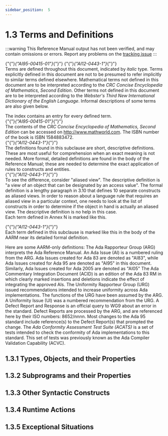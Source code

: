 ---
sidebar_position:  5
---

# 1.3 Terms and Definitions

:::warning
This Reference Manual output has not been verified,
and may contain omissions or errors.
Report any problems on the [tracking issue](https://github.com/ada-lang-io/ada-lang-io/issues/20)
:::


<p>{"{"}<em>{"AI95-00415-01"}</em>{"}"} {"{"}<em>{"AI12-0443-1"}</em>{"}"} <br />Terms are defined throughout this document, indicated by <em>italic</em> type. Terms explicitly defined in this document are not to be presumed to refer implicitly to similar terms defined elsewhere. Mathematical terms not defined in this document are to be interpreted according to the <em>CRC Concise Encyclopedia of Mathematics, Second Edition</em>. Other terms not defined in this document are to be interpreted according to the <em>Webster's Third New International Dictionary of the English Language</em>. Informal descriptions of some terms are also given below. <br /></p>

<Admonition type="aarm" aarm="discussion" title="Discussion: ">
<strong></strong>The index contains an entry for every defined term.<br /></Admonition>

<Admonition type="aarm" aarm="note" title="Note: ">
{"{"}<em>{"AI95-00415-01"}</em>{"}"} <br />The contents of the <em>CRC Concise Encyclopedia of Mathematics, Second Edition</em> can be accessed on <a href="http://www.mathworld.com">http://www.mathworld.com</a>. The ISBN number of the book is ISBN 1584883472.<br /></Admonition>

<Admonition type="aarm" aarm="note" title="Note: ">
{"{"}<em>{"AI12-0443-1"}</em>{"}"} <br />The definitions found in this subclause are short, descriptive definitions. These are most useful for comprehension when an exact meaning is not needed. More formal, detailed definitions are found in the body of the Reference Manual; these are needed to determine the exact application of rules to constructs and entities.<br /></Admonition>

<Admonition type="aarm" aarm="note" title="Note: ">
{"{"}<em>{"AI12-0443-1"}</em>{"}"} <br />To see the difference, consider "aliased view". The descriptive definition is "a view of an object that can be designated by an access value". The formal definition is a lengthy paragraph in 3.10 that defines 10 separate constructs as aliased views. In order to reason about a language rule that requires an aliased view in a particular context, one needs to look at the list of constructs in order to determine if the object in hand is actually an aliased view. The descriptive definition is no help in this case. <br /></Admonition>

<Admonition type="aarm" aarm="glossary-entry" title="Glossary entry: ">
<strong></strong>Each term defined in Annex N is marked like this. <br /></Admonition>

<p>{"{"}<em>{"AI12-0443-1"}</em>{"}"} <br />Each term defined in this subclause is marked like this in the body of the AARM near its detailed formal definition. <br /></p>

<Admonition type="aarm" aarm="discussion" title="Discussion: ">
<strong></strong>Here are some AARM-only definitions: The Ada Rapporteur Group (ARG) interprets the Ada Reference Manual. An Ada Issue (AI) is a numbered ruling from the ARG. Ada Issues created for Ada 83 are denoted as "AI83", while Ada Issues created for Ada 95 are denoted as "AI95" in this document. Similarly, Ada Issues created for Ada 2005 are denoted as "AI05" The Ada Commentary Integration Document (ACID) is an edition of the Ada 83 RM in which clearly marked insertions and deletions indicate the effect of integrating the approved AIs. The Uniformity Rapporteur Group (URG) issued recommendations intended to increase uniformity across Ada implementations. The functions of the URG have been assumed by the ARG. A Uniformity Issue (UI) was a numbered recommendation from the URG. A Defect Report and Response is an official query to WG9 about an error in the standard. Defect Reports are processed by the ARG, and are referenced here by their ISO numbers: 8652/nnnn. Most changes to the Ada 95 standard include reference(s) to the Defect Report(s) that prompted the change. The <em>Ada Conformity Assessment Test Suite (ACATS)</em> is a set of tests intended to check the conformity of Ada implementations to this standard. This set of tests was previously known as the Ada Compiler Validation Capability (ACVC). <br /></Admonition>


## 1.3.1  Types, Objects, and their Properties


## 1.3.2  Subprograms and their Properties


## 1.3.3  Other Syntactic Constructs


## 1.3.4  Runtime Actions


## 1.3.5  Exceptional Situations

